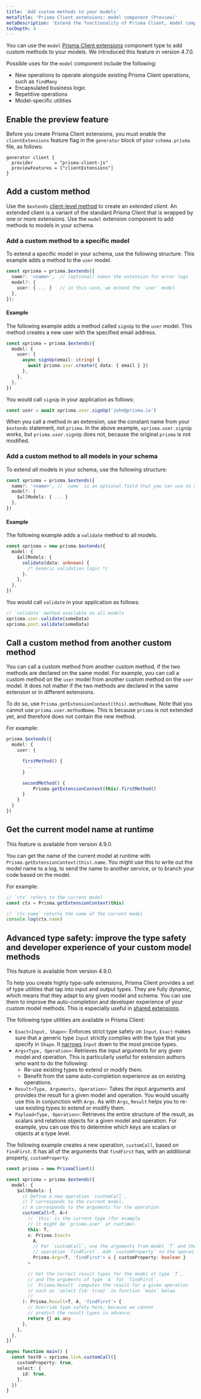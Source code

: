 ```yaml
---
title: 'Add custom methods to your models'
metaTitle: 'Prisma Client extensions: model component (Preview)'
metaDescription: 'Extend the functionality of Prisma Client, model component'
tocDepth: 4
---
```


<TopBlock>

You can use the `model` [Prisma Client extensions](/concepts/components/prisma-client/client-extensions) component type to add custom methods to your models. We introduced this feature in version 4.7.0.

Possible uses for the `model` component include the following:

- New operations to operate alongside existing Prisma Client operations, such as `findMany`
- Encapsulated business logic
- Repetitive operations
- Model-specific utilities

</TopBlock>

## Enable the preview feature

Before you create Prisma Client extensions, you must enable the `clientExtensions` feature flag in the `generator` block of your `schema.prisma` file, as follows:

```prisma
generator client {
  provider        = "prisma-client-js"
  previewFeatures = ["clientExtensions"]
}
```

## Add a custom method

Use the `$extends` [client-level method](/reference/api-reference/prisma-client-reference#client-methods) to create an _extended client_. An extended client is a variant of the standard Prisma Client that is wrapped by one or more extensions. Use the `model` extension component to add methods to models in your schema.

### Add a custom method to a specific model

To extend a specific model in your schema, use the following structure. This example adds a method to the `user` model.

```ts
const xprisma = prisma.$extends({
  name?: '<name>',  // (optional) names the extension for error logs
  model?: {
    user: { ... }   // in this case, we extend the `user` model
  },
});
```

#### Example

The following example adds a method called `signUp` to the `user` model. This method creates a new user with the specified email address.

```ts
const xprisma = prisma.$extends({
  model: {
    user: {
      async signUp(email: string) {
        await prisma.user.create({ data: { email } })
      },
    },
  },
})
```

You would call `signUp` in your application as follows:

```ts
const user = await xprisma.user.signUp('john@prisma.io')
```

When you call a method in an extension, use the constant name from your `$extends` statement, not `prisma`. In the above example, `xprisma.user.signUp` works, but `prisma.user.signUp` does not, because the original `prisma` is not modified.

### Add a custom method to all models in your schema

To extend _all_ models in your schema, use the following structure:

```ts
const xprisma = prisma.$extends({
  name?: '<name>', // `name` is an optional field that you can use to name the extension for error logs
  model?: {
    $allModels: { ... }
  },
})
```

#### Example

The following example adds a `validate` method to all models.

```ts
const xprisma = new prisma.$extends({
  model: {
    $allModels: {
      validate(data: unknown) {
        /* Generic validation logic */
      },
    },
  },
})
```

You would call `validate` in your application as follows:

```ts
// `validate` method available on all models
xprisma.user.validate(someData)
xprisma.post.validate(someData)
```

## Call a custom method from another custom method

You can call a custom method from another custom method, if the two methods are declared on the same model. For example, you can call a custom method on the `user` model from another custom method on the `user` model. It does not matter if the two methods are declared in the same extension or in different extensions.

To do so, use `Prisma.getExtensionContext(this).methodName`. Note that you cannot use `prisma.user.methodName`. This is because `prisma` is not extended yet, and therefore does not contain the new method.

For example:

```ts
prisma.$extends({
  model: {
    user: {

      firstMethod() {
        ...
      }

      secondMethod() {
          Prisma.getExtensionContext(this).firstMethod()
      }
    }
  }
})
```

## Get the current model name at runtime

<Admonition type = "info">

This feature is available from version 4.9.0.

</Admonition>

You can get the name of the current model at runtime with `Prisma.getExtensionContext(this).name`. You might use this to write out the model name to a log, to send the name to another service, or to branch your code based on the model.

For example:

```ts
// `ctx` refers to the current model
const ctx = Prisma.getExtensionContext(this)

// `ctx.name` returns the name of the current model
console.log(ctx.name)
```

## Advanced type safety: improve the type safety and developer experience of your custom model methods

<Admonition type = "info">

This feature is available from version 4.9.0.

</Admonition>

To help you create highly type-safe extensions, Prisma Client provides a set of type utilities that tap into input and output types. They are fully dynamic, which means that they adapt to any given model and schema. You can use them to improve the auto-completion and developer experience of your custom model methods. This is especially useful in [shared extensions](/concepts/components/prisma-client/client-extensions/shared-extensions).

The following type utilities are available in Prisma Client:

- `Exact<Input, Shape>`: Enforces strict type safety on `Input`. `Exact` makes sure that a generic type `Input` strictly complies with the type that you specify in `Shape`. It [narrows](https://www.typescriptlang.org/docs/handbook/2/narrowing.html) `Input` down to the most precise types.
- `Args<Type, Operation>`: Retrieves the input arguments for any given model and operation. This is particularly useful for extension authors who want to do the following:
  - Re-use existing types to extend or modify them.
  - Benefit from the same auto-completion experience as on existing operations.
- `Result<Type, Arguments, Operation>`: Takes the input arguments and provides the result for a given model and operation. You would usually use this in conjunction with `Args`. As with `Args`, `Result` helps you to re-use existing types to extend or modify them.
- `Payload<Type, Operation>`: Retrieves the entire structure of the result, as scalars and relations objects for a given model and operation. For example, you can use this to determine which keys are scalars or objects at a type level.

The following example creates a new operation, `customCall`, based on `findFirst`. It has all of the arguments that `findFirst` has, with an additional property, `customProperty`.

```ts
const prisma = new PrismaClient()

const xprisma = prisma.$extends({
  model: {
    $allModels: {
      // Define a new operation `customCall`.
      // T corresponds to the current model,
      // A corresponds to the arguments for the operation.
      customCall<T, A>(
        // `this` is the current type (for example
        // it might be `prisma.user` at runtime).
        this: T,
        x: Prisma.Exact<
          A,
          // For `customCall`, use the arguments from model `T` and the
          // operation `findFirst`. Add `customProperty` to the operation.
          Prisma.Args<T, 'findFirst'> & { customProperty: boolean }
        >

        // Get the correct result types for the model of type `T`,
        // and the arguments of type `A` for `findFirst`.
        // `Prisma.Result` computes the result for a given operation
        // such as `select {id: true}` in function `main` below.
        //
      ): Prisma.Result<T, A, 'findFirst'> {
        // Override type safety here, because we cannot
        // predict the result types in advance.
        return {} as any
      },
    },
  },
})

async function main() {
  const test0 = xprisma.link.customCall({
    customProperty: true,
    select: {
      id: true,
    },
  })
}
```
